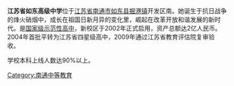 '''江苏省如东高级中学'''位于[[江苏省|江苏省]][[南通市|南通市]][[如东县|如东县]][[掘港镇|掘港镇]]开发区南。她诞生于抗日战争的烽火硝烟中，成长在祖国日新月异的变化里，崛起在改革开放和谐发展的新时代。是[[国家级示范性高中|国家级示范性高中]]，新校区于2002年正式启用，资产总额达2亿人民币。2004年首批平转为江苏省四星级高中，2009年通过江苏省教育评估院复审验收。

学校本科上线人数达90%以上。


{{school-stub}}
{{江苏省四星级高中}}
[[Category:南通中等教育|Category:南通中等教育]]